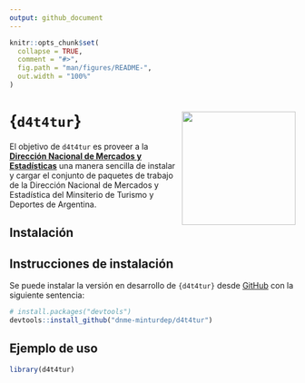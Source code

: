 ```yaml
---
output: github_document
---
```


<!-- README.md is generated from README.Rmd. Please edit that file -->

```r
knitr::opts_chunk$set(
  collapse = TRUE,
  comment = "#>",
  fig.path = "man/figures/README-",
  out.width = "100%"
)
```

# {`d4t4tur`} <a href="https://dnme-minturdep.github.io/d4t4tur/"><img src="man/figures/logo.png" align="right" height="206" style="float:right; height:200px;"></a>

<!-- badges: start -->
<!-- badges: end -->

El objetivo de `d4t4tur` es proveer a la [**Dirección Nacional de
Mercados y Estadísticas**](https://www.yvera.tur.ar/sinta/) una manera sencilla de instalar y cargar el conjunto de paquetes de trabajo de la Dirección Nacional de Mercados y Estadística del Minsiterio de Turismo y Deportes de Argentina. 

## Instalación

<!-- README.md is generated from README.Rmd. Please edit that file -->




## Instrucciones de instalación

Se puede instalar la versión en desarrollo de `{d4t4tur}` desde
[GitHub](https://github.com/) con la siguiente sentencia:

``` r
# install.packages("devtools")
devtools::install_github("dnme-minturdep/d4t4tur")

```

## Ejemplo de uso



```r

library(d4t4tur)

```
